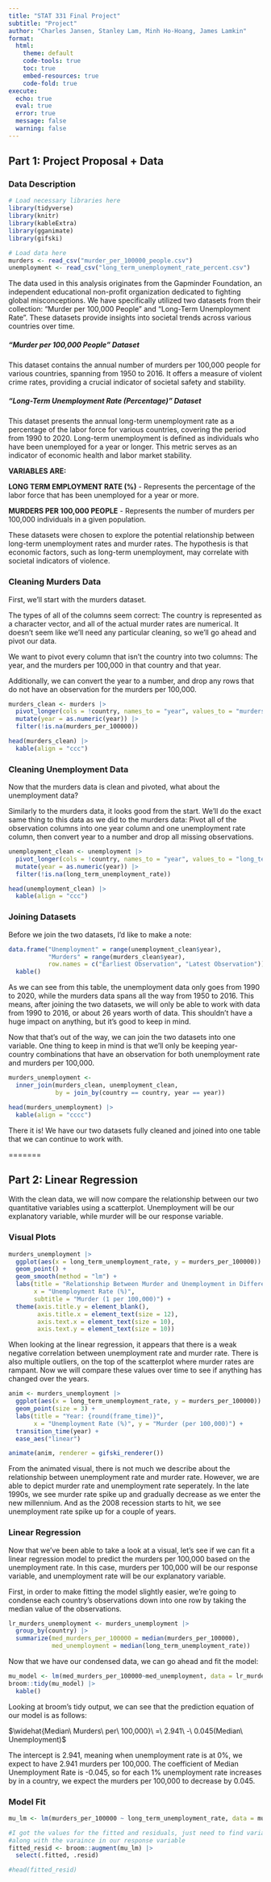 ```yaml
---
title: "STAT 331 Final Project"
subtitle: "Project"
author: "Charles Jansen, Stanley Lam, Minh Ho-Hoang, James Lamkin"
format: 
  html:
    theme: default
    code-tools: true
    toc: true
    embed-resources: true
    code-fold: true
execute: 
  echo: true
  eval: true
  error: true
  message: false
  warning: false
---
```


## Part 1: Project Proposal + Data

### Data Description

```r
# Load necessary libraries here
library(tidyverse)
library(knitr)
library(kableExtra)
library(gganimate)
library(gifski)
```

```r
# Load data here
murders <- read_csv("murder_per_100000_people.csv")
unemployment <- read_csv("long_term_unemployment_rate_percent.csv")
```

The data used in this analysis originates from the Gapminder Foundation, an independent educational non-profit organization dedicated to fighting global misconceptions. We have specifically utilized two datasets from their collection: "Murder per 100,000 People" and "Long-Term Unemployment Rate". These datasets provide insights into societal trends across various countries over time.

##### "Murder per 100,000 People" Dataset 
This dataset contains the annual number of murders per 100,000 people for various countries, spanning from 1950 to 2016. It offers a measure of violent crime rates, providing a crucial indicator of societal safety and stability.

##### "Long-Term Unemployment Rate (Percentage)" Dataset
This dataset presents the annual long-term unemployment rate as a percentage of the labor force for various countries, covering the period from 1990 to 2020. Long-term unemployment is defined as individuals who have been unemployed for a year or longer. This metric serves as an indicator of economic health and labor market stability.

**VARIABLES ARE:**

**LONG TERM EMPLOYMENT RATE (%)** - Represents the percentage of the labor force that has been unemployed for a year or more.

**MURDERS PER 100,000 PEOPLE** - Represents the number of murders per 100,000 individuals in a given population.

These datasets were chosen to explore the potential relationship between long-term unemployment rates and murder rates. The hypothesis is that economic factors, such as long-term unemployment, may correlate with societal indicators of violence.


### Cleaning Murders Data

First, we'll start with the murders dataset. 

The types of all of the columns seem correct: The country is represented as a character vector, and all of the actual murder rates are numerical. It doesn't seem like we'll need any particular cleaning, so we'll go ahead and pivot our data.

We want to pivot every column that isn't the country into two columns: The year, and the murders per 100,000 in that country and that year.

Additionally, we can convert the year to a number, and drop any rows that do not have an observation for the murders per 100,000.

```r
murders_clean <- murders |> 
  pivot_longer(cols = !country, names_to = "year", values_to = "murders_per_100000") |> 
  mutate(year = as.numeric(year)) |> 
  filter(!is.na(murders_per_100000))

head(murders_clean) |> 
  kable(align = "ccc")
```

### Cleaning Unemployment Data

Now that the murders data is clean and pivoted, what about the unemployment data?

Similarly to the murders data, it looks good from the start. We'll do the exact same thing to this data as we did to the murders data: Pivot all of the observation columns into one year column and one unemployment rate column, then convert year to a number and drop all missing observations.

```r
unemployment_clean <- unemployment |> 
  pivot_longer(cols = !country, names_to = "year", values_to = "long_term_unemployment_rate") |> 
  mutate(year = as.numeric(year)) |> 
  filter(!is.na(long_term_unemployment_rate))

head(unemployment_clean) |> 
  kable(align = "ccc")
```

### Joining Datasets

Before we join the two datasets, I'd like to make a note:

```r
data.frame("Unemployment" = range(unemployment_clean$year),
           "Murders" = range(murders_clean$year),
           row.names = c("Earliest Observation", "Latest Observation")) |> 
  kable()
```

As we can see from this table, the unemployment data only goes from 1990 to 2020, while the murders data spans all the way from 1950 to 2016. This means, after joining the two datasets, we will only be able to work with data from 1990 to 2016, or about 26 years worth of data. This shouldn't have a huge impact on anything, but it's good to keep in mind.

Now that that's out of the way, we can join the two datasets into one variable. One thing to keep in mind is that we'll only be keeping year-country combinations that have an observation for both unemployment rate and murders per 100,000.

```r
murders_unemployment <-
  inner_join(murders_clean, unemployment_clean,
             by = join_by(country == country, year == year))

head(murders_unemployment) |> 
  kable(align = "cccc")
```

There it is! We have our two datasets fully cleaned and joined into one table that we can continue to work with.

=======

## Part 2: Linear Regression

With the clean data, we will now compare the relationship between our two quantitative variables using a scatterplot. Unemployment will be our explanatory variable, while murder will be our response variable.

### Visual Plots

```r
murders_unemployment |>
  ggplot(aes(x = long_term_unemployment_rate, y = murders_per_100000)) +
  geom_point() +
  geom_smooth(method = "lm") +
  labs(title = "Relationship Between Murder and Unemployment in Different Countries (1990 - 2016)",
       x = "Unemployment Rate (%)",
       subtitle = "Murder (1 per 100,000)") +
  theme(axis.title.y = element_blank(),
        axis.title.x = element_text(size = 12),
        axis.text.x = element_text(size = 10),
        axis.text.y = element_text(size = 10))
```

When looking at the linear regression, it appears that there is a weak negative correlation between unemployment rate and murder rate. There is also multiple outliers, on the top of the scatterplot where murder rates are rampant. Now we will compare these values over time to see if anything has changed over the years.

```r
anim <- murders_unemployment |>
  ggplot(aes(x = long_term_unemployment_rate, y = murders_per_100000)) +
  geom_point(size = 3) + 
  labs(title = "Year: {round(frame_time)}",
       x = "Unemployment Rate (%)", y = "Murder (per 100,000)") +
  transition_time(year) +
  ease_aes("linear")

animate(anim, renderer = gifski_renderer())
```

From the animated visual, there is not much we describe about the relationship between unemployment rate and murder rate. However, we are able to depict murder rate and unemployment rate seperately. In the late 1990s, we see murder rate spike up and gradually decrease as we enter the new millennium. And as the 2008 recession starts to hit, we see unemployment rate spike up for a couple of years.  

### Linear Regression

Now that we've been able to take a look at a visual, let's see if we can fit a linear regression model to predict the murders per 100,000 based on the unemployment rate. In this case, murders per 100,000 will be our response variable, and unemployment rate will be our explanatory variable.

First, in order to make fitting the model slightly easier, we're going to condense each country's observations down into one row by taking the median value of the observations. 

```r
lr_murders_unemployment <- murders_unemployment |> 
  group_by(country) |> 
  summarize(med_murders_per_100000 = median(murders_per_100000),
            med_unemployment = median(long_term_unemployment_rate))
```

Now that we have our condensed data, we can go ahead and fit the model:

```r
mu_model <- lm(med_murders_per_100000~med_unemployment, data = lr_murders_unemployment)
broom::tidy(mu_model) |> 
  kable()
```
Looking at broom's tidy output, we can see that the prediction equation of our model is as follows:

$\widehat{Median\ Murders\ per\ 100,000}\ =\ 2.941\ -\ 0.045(Median\ Unemployment)$

The intercept is 2.941, meaning when unemployment rate is at 0%, we expect to have 2.941 murders per 100,000. The coefficient of Median Unemployment Rate is -0.045, so for each 1% unemployment rate increases by in a country, we expect the murders per 100,000 to decrease by 0.045.

### Model Fit

```r
mu_lm <- lm(murders_per_100000 ~ long_term_unemployment_rate, data = murders_unemployment)

#I got the values for the fitted and residuals, just need to find variance and put into table
#along with the varaince in our response variable
fitted_resid <- broom::augment(mu_lm) |>
  select(.fitted, .resid)

#head(fitted_resid)
```

